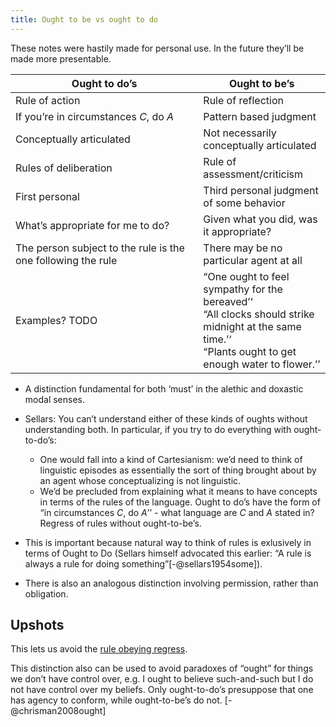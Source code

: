 ```yaml
---
title: Ought to be vs ought to do
---
```

:::{.callout-warning}
These notes were hastily made for personal use. In the future they'll be made more presentable.
:::

|  Ought to do's       |  Ought to be's |
|----------------------|---------------|
|  Rule of action     | Rule of reflection |
|  If you're in circumstances $C$, do $A$ |  Pattern based judgment |
|  Conceptually articulated | Not necessarily conceptually articulated |
|  Rules of deliberation  | Rule of assessment/criticism |
|  First personal  |  Third personal judgment of some behavior |
|  What's appropriate for me to do?  | Given what you did, was it appropriate? |
|  The person subject to the rule is the one following the rule  |  There may be no particular agent at all |
|  Examples? TODO  |   "One ought to feel sympathy for the bereaved''<br>"All clocks should strike midnight at the same time.''<br>"Plants ought to get enough water to flower.'' |

- A distinction fundamental for both 'must' in the alethic and doxastic modal senses.

- Sellars: You can't understand either of these kinds of oughts without understanding both. In particular, if you try to do everything with ought-to-do's:
    - One would fall into a kind of Cartesianism: we'd need to think of linguistic episodes as essentially the sort of thing brought about by an agent whose conceptualizing is not linguistic.
    - We'd be precluded from explaining what it means to have concepts in terms of the rules of the language. Ought to do's have the form of "in circumstances $C$, do $A$'' - what language are $C$ and $A$ stated in? Regress of rules without ought-to-be's.


- This is important because natural way to think of rules is exlusively in terms of Ought to Do (Sellars himself advocated this earlier: "A rule is always a rule for doing something"[-@sellars1954some]).

- There is also an analogous distinction involving permission, rather than obligation.



## Upshots
This lets us avoid the [rule obeying regress](/docs/phil/problems/ruleregress.qmd).

This distinction also can be used to avoid paradoxes of "ought" for things we don't have control over, e.g. I ought to believe such-and-such but I do not have control over my beliefs. Only ought-to-do's presuppose that one has agency to conform, while ought-to-be's do not. [-@chrisman2008ought]





